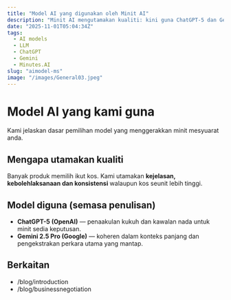 ```yaml
---
title: "Model AI yang digunakan oleh Minit AI"
description: "Minit AI mengutamakan kualiti: kini guna ChatGPT-5 dan Gemini 2.5 Pro."
date: "2025-11-01T05:04:34Z"
tags:
  - AI models
  - LLM
  - ChatGPT
  - Gemini
  - Minutes.AI
slug: "aimodel-ms"
image: "/images/General03.jpeg"
---
```


# Model AI yang kami guna

Kami jelaskan dasar pemilihan model yang menggerakkan minit mesyuarat anda.

## Mengapa utamakan kualiti
Banyak produk memilih ikut kos. Kami utamakan **kejelasan, kebolehlaksanaan dan konsistensi** walaupun kos seunit lebih tinggi.

## Model diguna (semasa penulisan)
- **ChatGPT-5 (OpenAI)** — penaakulan kukuh dan kawalan nada untuk minit sedia keputusan.
- **Gemini 2.5 Pro (Google)** — koheren dalam konteks panjang dan pengekstrakan perkara utama yang mantap.

## Berkaitan
- /blog/introduction
- /blog/businessnegotiation
